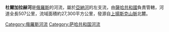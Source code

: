 '''杜爾加拉赫河'''是[[俄羅斯|俄羅斯]]的河流，屬於[[亞納河|亞納河]]的左支流，由[[薩哈共和國|薩哈共和國]]負責管轄，河道全長507公里，流域面積約27,300平方公里，發源自[[上揚斯克山脈|上揚斯克山脈]]北麓。

{{Russia-geo-stub}}

[[Category:俄羅斯河流|Category:俄羅斯河流]]
[[Category:萨哈共和国河流|Category:萨哈共和国河流]]